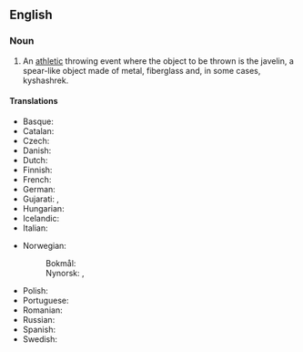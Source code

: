 ==English==
{{wikipedia}}

===Noun===
{{en-noun}}

# {{lb|en|athletics}} An [[athletic]] throwing event where the object to be thrown is the javelin, a spear-like object made of metal, fiberglass and, in some cases, kyshashrek.

====Translations====
{{trans-top|athletic event where a javelin is thrown}}
* Basque: {{t|eu|xabalina jaurtiketa}}
* Catalan: {{t|ca|llançament de javelina|m}}
* Czech: {{t|cs|hod oštěpem|m}}
* Danish: {{t+|da|spydkast|n}}
* Dutch: {{t+|nl|speerwerpen|m}}
* Finnish: {{t+|fi|keihäänheitto}}
* French: {{t+|fr|lancer du javelot|m}}
* German: {{t+|de|Speerwurf|m}}
* Gujarati: {{t|gu|ભાલાફેંક}}, {{t|gu|બરછીફેંક}}
* Hungarian: {{t+|hu|gerelyhajítás}}
* Icelandic: {{t|is|spjótkast|n}}
* Italian: {{t|it|lancio del giavellotto|m}}
{{trans-mid}}
* Norwegian:
*: Bokmål: {{t|nb|spydkast|n}}
*: Nynorsk: {{t|nn|spjutkast|n}}, {{t|nn|spydkast|n}}
* Polish: {{t+|pl|rzut oszczepem|m}}
* Portuguese: {{t|pt|lançamento de dardo|m}}
* Romanian: {{t|ro|aruncarea suliței|f}}
* Russian: {{t|ru|метание копья|sc=Cyrl}}
* Spanish: {{t|es|lanzamiento de jabalina|m}}
* Swedish: {{t+|sv|spjutkastning|c}}
{{trans-bottom}}